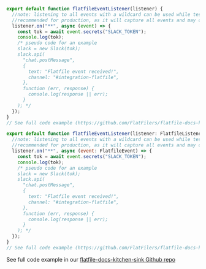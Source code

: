<CodeGroup>

```jsx listener.js
export default function flatfileEventListener(listener) {
  //note: listening to all events with a wildcard can be used while testing but is not
  //recommended for production, as it will capture all events and may cause performance issues
  listener.on("**", async (event) => {
    const tok = await event.secrets("SLACK_TOKEN");
    console.log(tok);
    /* pseudo code for an example
    slack = new Slack(tok);
    slack.api(
      "chat.postMessage",
      {
        text: "Flatfile event received!",
        channel: "#integration-flatfile",
      },
      function (err, response) {
        console.log(response || err);
      }
    ); */
  });
}
// See full code example (https://github.com/FlatFilers/flatfile-docs-kitchen-sink/blob/main/javascript/secrets/index.js)
```

```jsx listener.ts
export default function flatfileEventListener(listener: FlatfileListener) {
  //note: listening to all events with a wildcard can be used while testing but is not
  //recommended for production, as it will capture all events and may cause performance issues
  listener.on("**", async (event: FlatfileEvent) => {
    const tok = await event.secrets("SLACK_TOKEN");
    console.log(tok);
    /* pseudo code for an example
    slack = new Slack(tok);
    slack.api(
      "chat.postMessage",
      {
        text: "Flatfile event received!",
        channel: "#integration-flatfile",
      },
      function (err, response) {
        console.log(response || err);
      }
    ); */
  });
}
// See full code example (https://github.com/FlatFilers/flatfile-docs-kitchen-sink/blob/main/secrets/index.ts)
```

</CodeGroup>

See full code example in our
[flatfile-docs-kitchen-sink Github repo](https://github.com/FlatFilers/flatfile-docs-kitchen-sink/blob/main)
